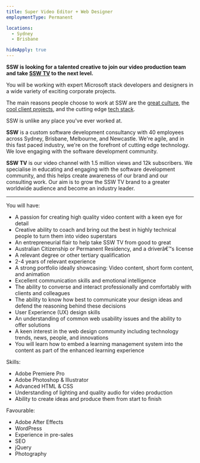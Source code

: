 ```yaml
---
title: Super Video Editor + Web Designer
employmentType: Permanent

locations: 
  - Sydney
  - Brisbane

hideApply: true
---
```

        
**SSW is looking for a talented creative to join our video production team and take [SSW TV](http://tv.ssw.com/) to the next level.**


You will be working with expert Microsoft stack developers and designers in a wide variety of exciting corporate projects.  

The main reasons people choose to work at SSW are the [great culture](https://www.ssw.com.au/company/culture), the [cool client projects](https://www.ssw.com.au/company/clients), and the cutting edge [tech stack](https://www.ssw.com.au/consulting).  

SSW is unlike any place you've ever worked at.

**SSW** is a custom software development consultancy with 40 employees across Sydney, Brisbane, Melbourne, and Newcastle. We're agile, and in this fast paced industry, we're on the forefront of cutting edge technology. We love engaging with the software development community.

**SSW TV** is our video channel with 1.5 million views and 12k subscribers. We specialise in educating and engaging with the software development community, and this helps create awareness of our brand and our consulting work. Our aim is to grow the SSW TV brand to a greater worldwide audience and become an industry leader.

---

You will have:

* A passion for creating high quality video content with a keen eye for detail
* Creative ability to coach and bring out the best in highly technical people to turn them into video superstars
* An entrepreneurial flair to help take SSW TV from good to great
* Australian Citizenship or Permanent Residency, and a driverâ€™s license
* A relevant degree or other tertiary qualification
* 2-4 years of relevant experience
* A strong portfolio ideally showcasing: Video content, short form content, and animation
* Excellent communication skills and emotional intelligence
* The ability to converse and interact professionally and comfortably with clients and colleagues
* The ability to know how best to communicate your design ideas and defend the reasoning behind these decisions
* User Experience (UX) design skills
* An understanding of common web usability issues and the ability to offer solutions
* A keen interest in the web design community including technology trends, news, people, and innovations
* You will learn how to embed a learning management system into the content as part of the enhanced learning experience

Skills:

* Adobe Premiere Pro
* Adobe Photoshop & Illustrator
* Advanced HTML & CSS
* Understanding of lighting and quality audio for video production
* Ability to create ideas and produce them from start to finish

Favourable:

* Adobe After Effects
* WordPress
* Experience in pre-sales
* SEO
* jQuery
* Photography
